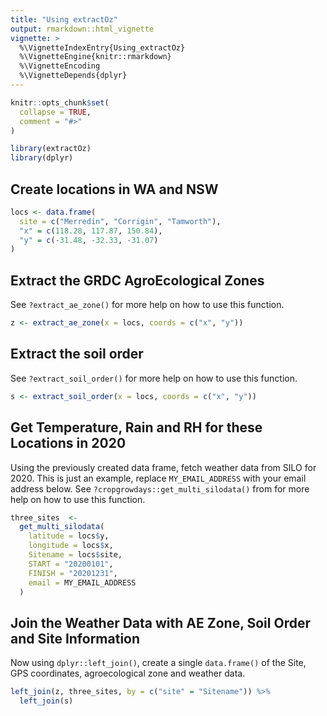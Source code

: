 ```yaml
---
title: "Using extractOz"
output: rmarkdown::html_vignette
vignette: >
  %\VignetteIndexEntry{Using_extractOz}
  %\VignetteEngine{knitr::rmarkdown}
  %\VignetteEncoding
  %\VignetteDepends{dplyr}
---
```


```r
knitr::opts_chunk$set(
  collapse = TRUE,
  comment = "#>"
)
```

```r
library(extractOz)
library(dplyr)
```

## Create locations in WA and NSW

```r
locs <- data.frame(
  site = c("Merredin", "Corrigin", "Tamworth"),
  "x" = c(118.28, 117.87, 150.84),
  "y" = c(-31.48, -32.33, -31.07)
)
```

## Extract the GRDC AgroEcological Zones

See `?extract_ae_zone()` for more help on how to use this function.

```r
z <- extract_ae_zone(x = locs, coords = c("x", "y"))
```

## Extract the soil order

See `?extract_soil_order()` for more help on how to use this function.

```r
s <- extract_soil_order(x = locs, coords = c("x", "y"))
```

## Get Temperature, Rain and RH for these Locations in 2020

Using the previously created data frame, fetch weather data from SILO for 2020.
This is just an example, replace `MY_EMAIL_ADDRESS` with your email address below.
See `?cropgrowdays::get_multi_silodata()` from for more help on how to use this function.

```r
three_sites  <-
  get_multi_silodata(
    latitude = locs$y,
    longitude = locs$x,
    Sitename = locs$site,
    START = "20200101",
    FINISH = "20201231",
    email = MY_EMAIL_ADDRESS
  )
```

## Join the Weather Data with AE Zone, Soil Order and Site Information

Now using `dplyr::left_join()`, create a single `data.frame()` of the Site, GPS coordinates, agroecological zone and weather data.

```r
left_join(z, three_sites, by = c("site" = "Sitename")) %>% 
  left_join(s)
```
